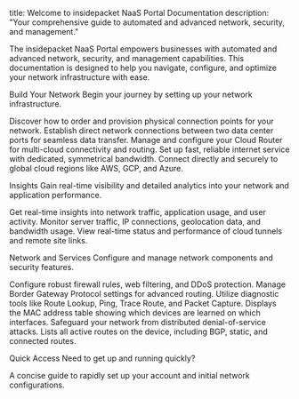 title: Welcome to insidepacket NaaS Portal Documentation description: "Your comprehensive guide to automated and advanced network, security, and management."

The insidepacket NaaS Portal empowers businesses with automated and advanced network, security, and management capabilities. This documentation is designed to help you navigate, configure, and optimize your network infrastructure with ease.

Build Your Network
Begin your journey by setting up your network infrastructure.

<CardGroup cols={2}>
<Card
title="Ordering and Setting Up Network Ports"
icon="network-wired"
href="/docs/build-your-network/ordering-ports"
>
Discover how to order and provision physical connection points for your network.
</Card>
<Card
title="L2 Connectivity (DC-to-DC connection)"
icon="plug"
href="/docs/build-your-network/l2-connectivity"
>
Establish direct network connections between two data center ports for seamless data transfer.
</Card>
<Card
title="Cloud Router"
icon="cloud-arrow-right"
href="/docs/build-your-network/cloud-router"
>
Manage and configure your Cloud Router for multi-cloud connectivity and routing.
</Card>
<Card
title="Dedicated Internet Access (DIA)"
icon="globe"
href="/docs/build-your-network/dia"
>
Set up fast, reliable internet service with dedicated, symmetrical bandwidth.
</Card>
<Card
title="Cloud Connectivity (AWS, GCP, Azure)"
icon="cloud"
href="/docs/build-your-network/cloud-connectivity"
>
Connect directly and securely to global cloud regions like AWS, GCP, and Azure.
</Card>
</CardGroup>

Insights
Gain real-time visibility and detailed analytics into your network and application performance.

<CardGroup cols={2}>
<Card
title="Application Observability Dashboard"
icon="chart-pie"
href="/docs/insights/application-observability"
>
Get real-time insights into network traffic, application usage, and user activity.
</Card>
<Card
title="Network Observability Dashboard"
icon="chart-line"
href="/docs/insights/network-observability"
>
Monitor server traffic, IP connections, geolocation data, and bandwidth usage.
</Card>
<Card
title="Network, Cloud, and Connection Dashboard"
icon="server"
href="/docs/insights/network-cloud-connection"
>
View real-time status and performance of cloud tunnels and remote site links.
</Card>
</CardGroup>

Network and Services
Configure and manage network components and security features.

<CardGroup cols={2}>
<Card
title="Firewall & Security"
icon="shield-halved"
href="/docs/network-services/firewall-security"
>
Configure robust firewall rules, web filtering, and DDoS protection.
</Card>
<Card
title="BGP"
icon="diagram-project"
href="/docs/network-services/bgp"
>
Manage Border Gateway Protocol settings for advanced routing.
</Card>
<Card
title="Looking Glass"
icon="magnifying-glass"
href="/docs/network-services/looking-glass"
>
Utilize diagnostic tools like Route Lookup, Ping, Trace Route, and Packet Capture.
</Card>
<Card
title="MAC Address Table"
icon="ethernet"
href="/docs/network-services/mac-address-table"
>
Displays the MAC address table showing which devices are learned on which interfaces.
</Card>
<Card
title="DDoS Protection"
icon="shield-virus"
href="/docs/network-services/ddos-protection"
>
Safeguard your network from distributed denial-of-service attacks.
</Card>
<Card
title="Routing Table"
icon="route"
href="/docs/network-services/routing-table"
>
Lists all active routes on the device, including BGP, static, and connected routes.
</Card>
</CardGroup>

Quick Access
Need to get up and running quickly?

<CardGroup cols={1}>
<Card
title="Quick Start Guide"
icon="rocket"
href="/docs/quickstart"
>
A concise guide to rapidly set up your account and initial network configurations.
</Card>
</CardGroup>